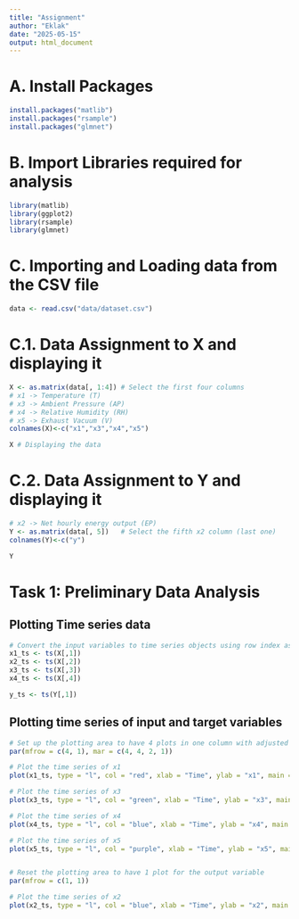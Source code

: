 ```yaml
---
title: "Assignment"
author: "Eklak"
date: "2025-05-15"
output: html_document
---
```


# A. Install Packages
```r
install.packages("matlib")
install.packages("rsample")
install.packages("glmnet")
```


# B. Import Libraries required for analysis
```r
library(matlib)
library(ggplot2)
library(rsample)
library(glmnet)
```


# C. Importing and Loading data from the CSV file
```r
data <- read.csv("data/dataset.csv")
```

# C.1. Data Assignment to X and displaying it
```r
X <- as.matrix(data[, 1:4]) # Select the first four columns
# x1 -> Temperature (T)
# x3 -> Ambient Pressure (AP)
# x4 -> Relative Humidity (RH)
# x5 -> Exhaust Vacuum (V)
colnames(X)<-c("x1","x3","x4","x5")

X # Displaying the data
```


# C.2. Data Assignment to Y and displaying it
```r
# x2 -> Net hourly energy output (EP)
Y <- as.matrix(data[, 5])   # Select the fifth x2 column (last one)
colnames(Y)<-c("y")

Y
```


# Task 1: Preliminary Data Analysis
## Plotting Time series data
```r
# Convert the input variables to time series objects using row index as time
x1_ts <- ts(X[,1])
x2_ts <- ts(X[,2])
x3_ts <- ts(X[,3])
x4_ts <- ts(X[,4])

y_ts <- ts(Y[,1])
```


## Plotting time series of input and target variables
```r
# Set up the plotting area to have 4 plots in one column with adjusted margins
par(mfrow = c(4, 1), mar = c(4, 4, 2, 1))

# Plot the time series of x1
plot(x1_ts, type = "l", col = "red", xlab = "Time", ylab = "x1", main = "Time Series of Input Signal: x1")

# Plot the time series of x3
plot(x3_ts, type = "l", col = "green", xlab = "Time", ylab = "x3", main = "Time Series of Input Signal: x3")

# Plot the time series of x4
plot(x4_ts, type = "l", col = "blue", xlab = "Time", ylab = "x4", main = "Time Series of Input Signal: x4")

# Plot the time series of x5
plot(x5_ts, type = "l", col = "purple", xlab = "Time", ylab = "x5", main = "Time Series of Input Signal: x5")


# Reset the plotting area to have 1 plot for the output variable
par(mfrow = c(1, 1))

# Plot the time series of x2
plot(x2_ts, type = "l", col = "blue", xlab = "Time", ylab = "x2", main = "Time Series of Output Signal")


```





